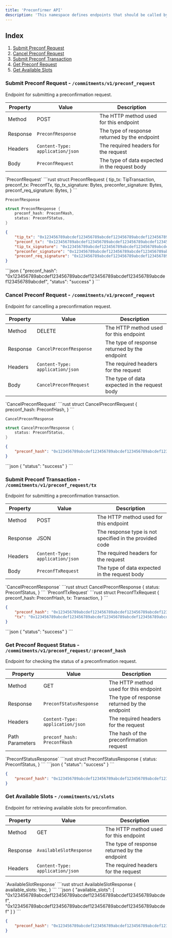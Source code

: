 ```yaml
---
title: 'Preconfirmer API'
description: 'This namespace defines endpoints that should be called by users or applications to interact with the Taiyi preconfirmer'
---
```

## Index

1. [Submit Preconf Request](#submit-preconf-request---commitmentsv1preconf_request)
2. [Cancel Preconf Request](#cancel-preconf-request---commitmentsv1preconf_request)
3. [Submit Preconf Transaction](#submit-preconf-transaction---commitmentsv1preconf_requesttx)
4. [Get Preconf Request](#get-preconf-request---commitmentsv1preconf_requestpreconf_hash)
5. [Get Available Slots](#get-available-slots---commitmentsv1slots)



### Submit Preconf Request - `/commitments/v1/preconf_request`

Endpoint for submitting a preconfirmation request.

| Property | Value | Description |
|----------|-------|-------------|
| Method | POST | The HTTP method used for this endpoint |
| Response | `PreconfResponse` | The type of response returned by the endpoint |
| Headers | `Content-Type: application/json` | The required headers for the request |
| Body | `PreconfRequest` | The type of data expected in the request body |

<Accordion title="Schema">
`PreconfRequest`
```rust
struct PreconfRequest {
    tip_tx: TipTransaction,
    preconf_tx: PreconfTx,
    tip_tx_signature: Bytes,
    preconfer_signature: Bytes,
    preconf_req_signature: Bytes,
}
```

`PreconfResponse`
```rust
struct PreconfResponse {
    preconf_hash: PreconfHash,
    status: PreconfStatus,
}
```
</Accordion>

<Accordion title="Example Request Body">

```json
{
    "tip_tx": "0x123456789abcdef123456789abcdef123456789abcdef123456789abcdef123456789abcdef",
    "preconf_tx": "0x123456789abcdef123456789abcdef123456789abcdef123456789abcdef123456789abcdef",
    "tip_tx_signature": "0x123456789abcdef123456789abcdef123456789abcdef123456789abcdef123456789abcdef",
    "preconfer_signature": "0x123456789abcdef123456789abcdef123456789abcdef123456789abcdef123456789abcdef",
    "preconf_req_signature": "0x123456789abcdef123456789abcdef123456789abcdef123456789abcdef123456789abcdef"
}
```
</Accordion>

<Accordion title="Example Response">
```json
{
    "preconf_hash": "0x123456789abcdef123456789abcdef123456789abcdef123456789abcdef123456789abcdef",
    "status": "success"
}
```
</Accordion>


### Cancel Preconf Request - `/commitments/v1/preconf_request`

Endpoint for cancelling a preconfirmation request.

| Property | Value | Description |
|----------|-------|-------------|
| Method | DELETE | The HTTP method used for this endpoint |
| Response | `CancelPreconfResponse` | The type of response returned by the endpoint |
| Headers | `Content-Type: application/json` | The required headers for the request |
| Body | `CancelPreconfRequest` | The type of data expected in the request body |

<Accordion title="Schema">
`CancelPreconfRequest`
```rust 
struct CancelPreconfRequest {
preconf_hash: PreconfHash,
}
```

`CancelPreconfResponse`
```rust
struct CancelPreconfResponse {
    status: PreconfStatus,
}
```
</Accordion>
<Accordion title="Example Request Body">

```json
{
    "preconf_hash": "0x123456789abcdef123456789abcdef123456789abcdef123456789abcdef"
}
```
</Accordion>

<Accordion title="Example Response" >
```json
{
    "status": "success"
}
```
</Accordion>

### Submit Preconf Transaction - `/commitments/v1/preconf_request/tx`

Endpoint for submitting a preconfirmation transaction.

| Property | Value | Description |
|----------|-------|-------------|
| Method | POST | The HTTP method used for this endpoint |
| Response | JSON | The response type is not specified in the provided code |
| Headers | `Content-Type: application/json` | The required headers for the request |
| Body | `PreconfTxRequest` | The type of data expected in the request body |

<Accordion title="Schema">
`CancelPreconfResponse`
```rust
struct CancelPreconfResponse {
    status: PreconfStatus,
}
```
`PreconfTxRequest`
```rust
struct PreconfTxRequest {
preconf_hash: PreconfHash,
tx: Transaction,
}
```
</Accordion>
<Accordion title="Example Request Body">

```json
{
    "preconf_hash": "0x123456789abcdef123456789abcdef123456789abcdef123456789abcdef",
    "tx": "0x123456789abcdef123456789abcdef123456789abcdef123456789abcdef123456789abcdef"
}
```
</Accordion>
<Accordion title="Example Response">
```json
{
    "status": "success"
}
```
</Accordion>

### Get Preconf Request Status - `/commitments/v1/preconf_request/:preconf_hash`

Endpoint for checking the status of a preconfirmation request.

| Property | Value | Description |
|----------|-------|-------------|
| Method | GET | The HTTP method used for this endpoint |
| Response | `PreconfStatusResponse` | The type of response returned by the endpoint |
| Headers | `Content-Type: application/json` | The required headers for the request |
| Path Parameters | `preconf_hash: PreconfHash` | The hash of the preconfirmation request |

<Accordion title="Schema">
`PreconfStatusResponse`
```rust
struct PreconfStatusResponse {
    status: PreconfStatus,
}
```
</Accordion>
<Accordion title="Example Response">
```json
{
    "status": "success"
}
```
</Accordion>
<Accordion title="Example Request Body">

```json
{
    "preconf_hash": "0x123456789abcdef123456789abcdef123456789abcdef123456789abcdef"
}
```
</Accordion>

### Get Available Slots - `/commitments/v1/slots`

Endpoint for retrieving available slots for preconfirmation.

| Property | Value | Description |
|----------|-------|-------------|
| Method | GET | The HTTP method used for this endpoint |
| Response | `AvailableSlotResponse` | The type of response returned by the endpoint |
| Headers | `Content-Type: application/json` | The required headers for the request |

<Accordion title="Schema">
`AvailableSlotResponse`
```rust
struct AvailableSlotResponse {
    available_slots: Vec<Slot>,
}
```
</Accordion>
<Accordion title="Example Response">
```json
{
    "available_slots": [
        "0x123456789abcdef123456789abcdef123456789abcdef123456789abcdef",
        "0x123456789abcdef123456789abcdef123456789abcdef123456789abcdef"
    ]
}
```
</Accordion>
<Accordion title="Example Request Body">

```json
{
    "preconf_hash": "0x123456789abcdef123456789abcdef123456789abcdef123456789abcdef"
}
```
</Accordion>